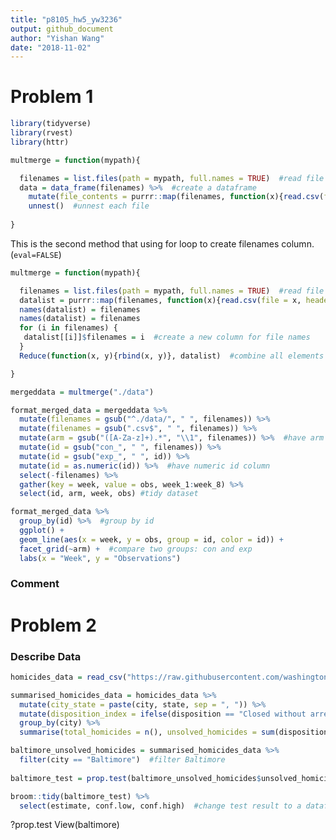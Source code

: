 ```yaml
---
title: "p8105_hw5_yw3236"
output: github_document
author: "Yishan Wang"
date: "2018-11-02"
---
```


# Problem 1

```r
library(tidyverse)
library(rvest)
library(httr)
```

```r
multmerge = function(mypath){

  filenames = list.files(path = mypath, full.names = TRUE)  #read file names as a list
  data = data_frame(filenames) %>%  #create a dataframe
    mutate(file_contents = purrr::map(filenames, function(x){read.csv(file = x, header = T)})) %>%  #read each file
    unnest()  #unnest each file
  
}
```

This is the second method that using for loop to create filenames column. (`eval=FALSE`)
```r
multmerge = function(mypath){

  filenames = list.files(path = mypath, full.names = TRUE)  #read file names as a list
  datalist = purrr::map(filenames, function(x){read.csv(file = x, header = T)})  #read each csv file and store as a list
  names(datalist) = filenames
  names(datalist) = filenames
  for (i in filenames) {
   datalist[[i]]$filenames = i  #create a new column for file names
  }
  Reduce(function(x, y){rbind(x, y)}, datalist)  #combine all elements of the list

}
```

```r
mergeddata = multmerge("./data")
```

```r
format_merged_data = mergeddata %>%
  mutate(filenames = gsub("^./data/", " ", filenames)) %>%
  mutate(filenames = gsub(".csv$", " ", filenames)) %>%
  mutate(arm = gsub("([A-Za-z]+).*", "\\1", filenames)) %>%  #have arm column
  mutate(id = gsub("con_", " ", filenames)) %>%
  mutate(id = gsub("exp_", " ", id)) %>%
  mutate(id = as.numeric(id)) %>%  #have numeric id column
  select(-filenames) %>%
  gather(key = week, value = obs, week_1:week_8) %>%
  select(id, arm, week, obs) #tidy dataset
```

```r
format_merged_data %>%
  group_by(id) %>%  #group by id
  ggplot() +
  geom_line(aes(x = week, y = obs, group = id, color = id)) +
  facet_grid(~arm) +  #compare two groups: con and exp
  labs(x = "Week", y = "Observations")
```

### Comment

# Problem 2

### Describe Data

```r
homicides_data = read_csv("https://raw.githubusercontent.com/washingtonpost/data-homicides/master/homicide-data.csv")
```

```r
summarised_homicides_data = homicides_data %>%
  mutate(city_state = paste(city, state, sep = ", ")) %>%
  mutate(disposition_index = ifelse(disposition == "Closed without arrest" | disposition == "Open/No arrest", 1, 0)) %>%  #create a index 
  group_by(city) %>%
  summarise(total_homicides = n(), unsolved_homicides = sum(disposition_index))  #summarize total homicides and unsolved homicides
```

```r
baltimore_unsolved_homicides = summarised_homicides_data %>%
  filter(city == "Baltimore")  #filter Baltimore
  
baltimore_test = prop.test(baltimore_unsolved_homicides$unsolved_homicides, baltimore_unsolved_homicides$total_homicides)  #apply prop.test

broom::tidy(baltimore_test) %>%
  select(estimate, conf.low, conf.high)  #change test result to a dataframe
```
?prop.test
View(baltimore)
